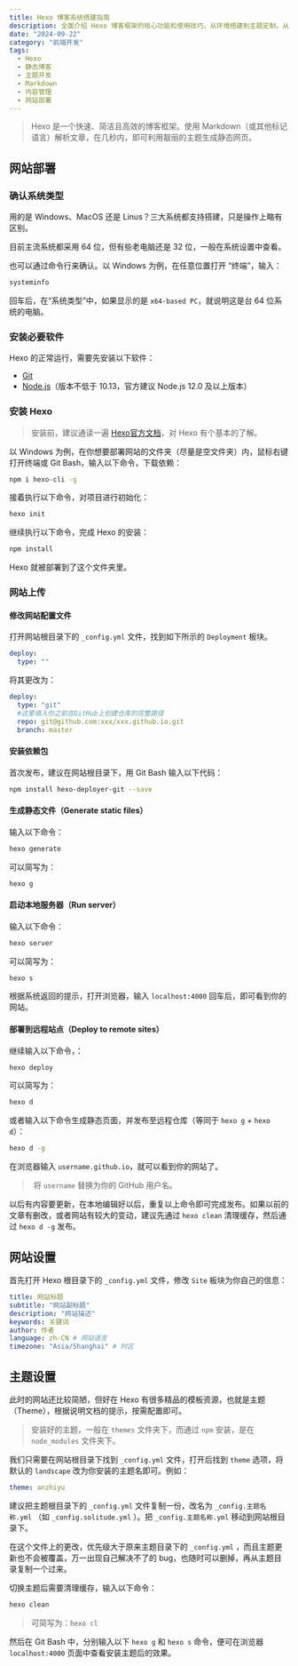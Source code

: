 ```yaml
---
title: Hexo 博客系统搭建指南
description: 全面介绍 Hexo 博客框架的核心功能和使用技巧，从环境搭建到主题定制，从内容创作到网站部署，打造个人专业博客
date: "2024-09-22"
category: "前端开发"
tags:
  - Hexo
  - 静态博客
  - 主题开发
  - Markdown
  - 内容管理
  - 网站部署
---
```


> Hexo 是一个快速、简洁且高效的博客框架。使用 Markdown（或其他标记语言）解析文章，在几秒内，即可利用靓丽的主题生成静态网页。

## 网站部署

### 确认系统类型

用的是 Windows、MacOS 还是 Linus？三大系统都支持搭建，只是操作上略有区别。

目前主流系统都采用 64 位，但有些老电脑还是 32 位，一般在系统设置中查看。

也可以通过命令行来确认。以 Windows 为例，在任意位置打开 “终端”，输入：

```bash
systeminfo
```

回车后，在“系统类型”中，如果显示的是 `x64-based PC`，就说明这是台 64 位系统的电脑。

### 安装必要软件

Hexo 的正常运行，需要先安装以下软件：

- [Git](https://git-scm.com/download/win)
- [Node.js](https://nodejs.org/zh-cn/download/)（版本不低于 10.13，官方建议 Node.js 12.0 及以上版本）

### 安装 Hexo

> 安装前，建议通读一遍 [Hexo官方文档](https://hexo.io/zh-cn/docs/)，对 Hexo 有个基本的了解。

以 Windows 为例，在你想要部署网站的文件夹（尽量是空文件夹）内，鼠标右键打开终端或 Git Bash，输入以下命令，下载依赖：

```bash
npm i hexo-cli -g
```

接着执行以下命令，对项目进行初始化：

```bash
hexo init
```

继续执行以下命令，完成 Hexo 的安装：

```bash
npm install
```

Hexo 就被部署到了这个文件夹里。

### 网站上传

#### 修改网站配置文件

打开网站根目录下的 `_config.yml` 文件，找到如下所示的 `Deployment` 板块。

```yml
deploy:
  type: ""
```

将其更改为：

```yml
deploy:
  type: "git"
  #这里填入你之前在GitHub上创建仓库的完整路径
  repo: git@github.com:xxx/xxx.github.io.git
  branch: master
```

#### 安装依赖包

首次发布，建议在网站根目录下，用 Git Bash 输入以下代码：

```bash
npm install hexo-deployer-git --save
```

#### 生成静态文件（Generate static files）

输入以下命令：

```bash
hexo generate
```

可以简写为：

```bash
hexo g
```

#### 启动本地服务器（Run server）

输入以下命令：

```bash
hexo server
```

可以简写为：

```bash
hexo s
```

根据系统返回的提示，打开浏览器，输入 `localhost:4000` 回车后，即可看到你的网站。

#### 部署到远程站点（Deploy to remote sites）

继续输入以下命令，：

```bash
hexo deploy
```

可以简写为：

```bash
hexo d
```

或者输入以下命令生成静态页面，并发布至远程仓库（等同于 `hexo g` + `hexo d`）：

```bash
hexo d -g
```

在浏览器输入 `username.github.io`，就可以看到你的网站了。

>  将 `username` 替换为你的 GitHub 用户名。

以后有内容要更新，在本地编辑好以后，重复以上命令即可完成发布。如果以前的文章有删改，或者网站有较大的变动，建议先通过 `hexo clean` 清理缓存，然后通过 `hexo d -g` 发布。

## 网站设置

首先打开 Hexo 根目录下的 `_config.yml` 文件，修改 `Site` 板块为你自己的信息：

```yml
title: 网站标题
subtitle: "网站副标题"
description: "网站描述"
keywords: 关键词
author: 作者
language: zh-CN # 网站语言
timezone: "Asia/Shanghai" # 时区
```

## 主题设置

此时的网站还比较简陋，但好在 Hexo 有很多精品的模板资源，也就是主题（Theme），根据说明文档的提示，按需配置即可。

> 安装好的主题，一般在 `themes` 文件夹下，而通过 `npm` 安装，是在 `node_modules` 文件夹下。

我们只需要在网站根目录下找到 `_config.yml` 文件，打开后找到 `theme` 选项，将默认的 `landscape` 改为你安装的主题名即可。例如：

```yml
theme: anzhiyu
```

建议把主题根目录下的 `_config.yml` 文件复制一份，改名为 `_config.主题名称.yml` （如 `_config.solitude.yml` ）。把 `_config.主题名称.yml` 移动到网站根目录下。

在这个文件上的更改，优先级大于原来主题目录下的 `_config.yml` ，而且主题更新也不会被覆盖，万一出现自己解决不了的 bug，也随时可以删掉，再从主题目录复制一个过来。

切换主题后需要清理缓存，输入以下命令：

```bash
hexo clean
```

> 可简写为：`hexo cl`

然后在 Git Bash 中，分别输入以下 `hexo g` 和 `hexo s` 命令，便可在浏览器 ` localhost:4000` 页面中查看安装主题后的效果。
